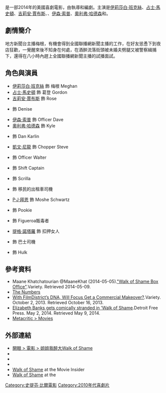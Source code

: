 {{noteTA
|T=zh-hk:醉街情人玩大咗;zh-tw:姐姐我醉大;zh-cn:蒙羞之旅;
|G1=Movie
|G2=Show
|1=zh-hk:醉街情人玩大咗;zh-tw:姐姐我醉大;zh-cn:蒙羞之旅;
}}
{{Infobox film
| name           = 姐姐我醉大
| original_name  = ''Walk of Shame''
| image          = Walk of Shame.jpg
| caption        = 海報
| director       = {{link-en|史提芬·比爾|Steven Brill (director)}}
| producer       = {{link-en|西德尼·凱米爾|Sidney Kimmel}}<br />{{link-en|蓋瑞·路契西|Gary Lucchesi}}<br />{{link-en|湯姆·羅森堡|Tom Rosenberg}}
| screenplay     = 史提芬·比爾
| based on       = 
| starring       = [[伊莉莎白·班克絲|伊莉莎白·班克絲]]<br />[[占士·馬史頓|占士·馬史頓]]<br />[[吉莉安·賈布斯|吉莉安·賈布斯]]<br />{{link-en|莎拉·萊特|Sarah Wright}}<br />[[伊森·索普|伊森·索普]]<br />[[奧利弗·哈德森|奧利弗·哈德森]]<br />{{link-en|威利·葛森|Willie Garson}}
| music          = {{link-en|約翰·戴柏尼|John Debney}}
| cinematography = Jonathan Brown
| editing        = Patrick J. Don Vito
| studio         = {{link-en|Lakeshore Entertainment|Lakeshore Entertainment}}<br />{{link-en|Sidney Kimmel Entertainment|Sidney Kimmel Entertainment}}
| distributor    = [[焦點影業|焦點影業]]
| released       = {{Flagicon|US}} 2014年5月2日<br />{{Flagicon|ROC}} 2014年5月23日
| runtime        = 95分鐘
| country        = {{美國電影產地}}
| language       = 英語
| budget         = $15,000,000
| gross          = $5,565,259
| preceded_by    = 
| followed_by    = 
|cn_name        = 蒙羞之旅
|hk_name        = 醉街情人玩大咗
|tw_name        = 姐姐我醉大
}}
{{作品名稱|name=''Walk of Shame''|hk=醉街情人玩大咗|tw=姐姐我醉大|cn=蒙羞之旅}}是一部2014年的美國喜劇電影，由{{link-en|史提芬·比爾|Steven Brill (director)}}執導和編劇。主演是[[伊莉莎白·班克絲|伊莉莎白·班克絲]]、[[占士·馬史頓|占士·馬史頓]]、[[吉莉安·賈布斯|吉莉安·賈布斯]]、{{link-en|莎拉·萊特|Sarah Wright}}、[[伊森·索普|伊森·索普]]、[[奧利弗·哈德森|奧利弗·哈德森]]和{{link-en|威利·葛森|Willie Garson}}。

==劇情簡介==
地方新聞台主播梅根，有機會得到全國聯播網新聞主播的工作，在好友慫恿下到夜店狂歡，一覺醒來後不知身在何處，在酒醉流落街頭被未婚夫劈腿又被警察緝捕下，還得在八小時內趕上全國聯播網新聞主播的試播面試。

==角色與演員==
* [[伊莉莎白·班克絲|伊莉莎白·班克絲]] 飾 梅根 Meghan
* [[占士·馬史頓|占士·馬史頓]] 飾 葛登 Gordon
* [[吉莉安·賈布斯|吉莉安·賈布斯]] 飾 Rose
* {{link-en|莎拉·萊特|Sarah Wright}} 飾 Denise
* [[伊森·索普|伊森·索普]] 飾 Officer Dave
* [[奧利弗·哈德森|奧利弗·哈德森]] 飾 Kyle
* {{link-en|威利·葛森|Willie Garson}} 飾 Dan Karlin
* [[凱文·尼龍|凱文·尼龍]] 飾 Chopper Steve
* {{link-en|比爾·博爾|Bill Burr}} 飾 Officer Walter
* {{link-en|維奇·趙|Vic Chao}} 飾 Shift Captain
* {{link-en|小拉里·吉爾蘭德|Lawrence Gilliard Jr.}} 飾 Scrilla
* {{link-en|肯·達維迪安|Ken Davitian}} 飾 移民的出租車司機
* [[P·J·拜恩|P·J·拜恩]] 飾 Moshe Schwartz
* {{link-en|阿方索·麥考利|Alphonso McAuley}} 飾 Pookie
* {{link-en|布萊恩·卡倫|Bryan Callen}} 飾 Figueroa販毒者
* [[提格·諾塔羅|提格·諾塔羅]] 飾 扣押女人
* {{link-en|奈西·娜許|Niecy Nash}} 飾 巴士司機
* {{link-en|Da'Vone McDonald|Da'Vone McDonald}} 飾 Hulk

== 參考資料 ==
*Maane Khatchatourian @MaaneKhat (2014-05-05).[http://variety.com/2014/film/news/elizabeth-banks-takes-walk-of-shame-at-the-box-office-1201172143/ "Walk of Shame Box Office"]{{Wayback|url=http://variety.com/2014/film/news/elizabeth-banks-takes-walk-of-shame-at-the-box-office-1201172143/ |date=20140610135651 }}.Variety. Retrieved 2014-05-09.
*[http://www.the-numbers.com/movie/Walk-of-Shame#tab=summary The Numbers]{{Wayback|url=http://www.the-numbers.com/movie/Walk-of-Shame#tab=summary |date=20140714231406 }}
*[http://variety.com/2013/film/news/with-filmdistricts-dna-will-focus-get-a-commercial-makeover-1200688612/ With FilmDistrict’s DNA, Will Focus Get a Commercial Makeover?]{{Wayback|url=http://variety.com/2013/film/news/with-filmdistricts-dna-will-focus-get-a-commercial-makeover-1200688612/ |date=20140809073252 }}.Variety. October 2, 2013. Retrieved October 16, 2013.
*[http://www.freep.com/article/20140502/ENT01/305020006/walk-of-shame-elizabeth-banks Elizabeth Banks gets comically stranded in 'Walk of Shame]{{Wayback|url=http://www.freep.com/article/20140502/ENT01/305020006/walk-of-shame-elizabeth-banks |date=20140506013153 }}.Detroit Free Press. May 2, 2014. Retrieved May 9, 2014.
*[http://www.metacritic.com/movie/walk-of-shame Metacritic > Movies]{{Wayback|url=http://www.metacritic.com/movie/walk-of-shame |date=20140701212602 }}

==外部連結==
* [http://www.atmovies.com.tw/movie/fwen40905380/ 開眼 > 電影 > 姐姐我醉大Walk of Shame]{{Wayback|url=http://www.atmovies.com.tw/movie/fwen40905380/ |date=20140529194316 }}
* {{imdb title|2463288}}
* {{Mojo title|walkofshame|Walk of Shame}}
* {{rotten-tomatoes|walk_of_shame|Walk of Shame}}
* [http://www.movieinsider.com/m11063/walk-of-shame/ Walk of Shame]{{Wayback|url=http://www.movieinsider.com/m11063/walk-of-shame/ |date=20140627023954 }} at the Movie Insider
* [http://www.movieweb.com/movie/walk-of-shame Walk of Shame]{{Wayback|url=http://www.movieweb.com/movie/walk-of-shame |date=20140529023752 }} at the {{le|MovieWeb}}

{{Steven Brill}}
{{DEFAULTSORT:Walk of Shame}}
[[Category:史提芬·比爾電影|Category:史提芬·比爾電影]]
[[Category:2010年代喜劇片|Category:2010年代喜劇片]]